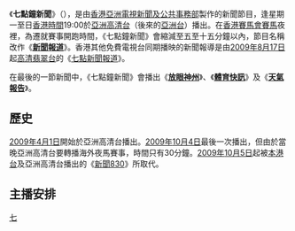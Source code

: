 {{電視節目信息框
| 顏色       = ATV News
| 名稱       = 七點鐘新聞<br/>{{lang|en|News at Seven}}
| 原名       = 
| 圖片       = [[File:HDaTV七點鐘新聞報導.jpg|250px]]
| 圖說       =
| 類型       = 新聞
| 原創       =
| 發展       =
| 導演       =
| 主持       =
| 演出       =
| 配音       =
| 旁白       =
| 主題曲     =
| 片頭曲     =
| 片尾曲     =
| 作曲       =
| 國家       =
| 地區       = {{HKG}}
| 語言       = [[粵語|粵語]]
| 季數       =
| 系列數     =
| 集數       =
| 每集列表   =
| 執行製片   =
| 製片人     = [[亞洲電視|亞洲電視]][[亞視新聞|新聞及公共事務部]]
| 監製       =
| 副製片人   =
| 共同製片人  =
| 編審       =
| 剪輯       =
| 外景       =
| 機位       =
| 每集長     = 60分鐘
| 頻道       =
| 電視網     = [[亞洲電視亞洲台|亞洲高清台]]
| 電視臺     =
| 視頻制式   = {{lang|en|HDTV 1080i}}
| 音頻制式   = 立體聲
| 首播國家   =
| 首播地區   = {{HK}}、{{MAC}}、{{Flagicon|PRC}}[[廣東省|廣東省]]（經審查）
| 開始       = [[2009年|2009年]][[4月1日|4月1日]]
| 結束       = [[2009年|2009年]][[10月4日|10月4日]]
| 晚於       =
| 早於       = [[新聞830|新聞830]]
| 相關劇集   =
| 中國大陸名稱 =
| 臺灣名稱     =
| 港澳名稱     =
| 馬新名稱     =
| 官方網站     =
| imdb_id    =
| tv_com_id  =
}}
《'''七點鐘新聞'''》（{{lang-en|News at Seven}}），是由[[香港|香港]][[亞洲電視|亞洲電視]][[亞視新聞|新聞及公共事務部]]製作的新聞節目，逢星期一至日[[香港時間|香港時間]]19:00於[[亞洲高清台|亞洲高清台]]（後來的[[亞洲電視亞洲台|亞洲台]]）播出。在[[香港賽馬會|香港賽馬會]][[賽馬|賽馬]]夜裡，為遷就賽事開跑時間，《七點鐘新聞》會縮減至五至十五分鐘以內，節目名稱改作《'''[[亞洲台新聞報道|新聞報道]]'''》。香港其他免費電視台同期播映的新聞報導是由[[2009年|2009年]][[8月17日|8月17日]]起[[高清翡翠台|高清翡翠台]]的《[[七點新聞報道|七點新聞報道]]》。

在最後的一節新聞中，《七點鐘新聞》會播出《'''[[放眼神州|放眼神州]]'''》、《'''[[亞洲電視體育快訊|體育快訊]]'''》及《'''[[亞洲電視天氣報告|天氣報告]]'''》。

==歷史==
[[2009年|2009年]][[4月1日|4月1日]]開始於亞洲高清台播出。[[2009年|2009年]][[10月4日|10月4日]]最後一次播出，但由於當晚亞洲高清台要轉播海外夜馬賽事，時間只有30分鐘。[[2009年|2009年]][[10月5日|10月5日]]起被[[本港台|本港台]]及亞洲高清台播出的《[[新聞830|新聞830]]》所取代。

==主播安排==
{{main|亞視新聞}}

{{亞洲電視新聞節目列表}}
{{HK-tv-stub}}

[[Category:亞洲電視新聞節目|七]]